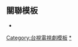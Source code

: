 {{Navbox
|name       = 台視影集
|title      = [[台視影集]]
|titlestyle = background:Orange
|groupstyle = background:SandyBrown
|state      = collapsed
|group2     = 1984年
|list2      = [[天龍特攻隊]]
|group3     = 1985年
|list3      = [[勝利大決戰]] - [[飛狼]] - [[邁阿密風雲]]
|group4     = 1986年
|list4      = [[百戰天龍]] - [[超人特攻隊]] - [[邁阿密天龍]]
|group5     = 1987年
|list5      = [[天龍小奇兵]] - [[星際爭霸戰]] - [[家有阿福]]
|group6     = 1988年
|list6      = [[飛龍特攻隊]] - [[電幻天龍]] - [[大榔頭]] - [[我的這一班 (美國電視劇)|我的這一班]]
|group7     = 1989年
|list7      = [[幼虎遊龍]] - [[千面飛龍]] - [[太空金銀島]] - [[英雄本色 (1989年電視影集) |英雄本色]] - [[糊塗情報員]] - [[龍虎少年隊]]
|group8     = 1990年
|list8      = [[外星遊龍]] - [[十三號星期五 (電視劇)|十三號星期五]] - [[雷霆天龍]]
|group9     = 1991年
|list9      = [[新虎膽妙算]] - [[雙峰 (電視劇)|雙峰]] - [[原野飆龍]] - [[寶劍遊龍]]
|group10     = 1992年
|list10     = [[百勝天龍]] - [[銀河飛龍]]
|group11     = 1993年
|list11      = [[異形終結者]] - [[轟雷龍虎鳳]] - [[忍者一條龍]] - [[戰警遊龍]]
|liststyle12=background:SandyBrown
|list12=關連條目：[[Template:TTV US drama series|台視外購歐美電視影集]]
|belowstyle=background:transparent; text-align:left
|below=註：依照首播時間排列，不包括於其它電視台或更早時間首播之影集。
}}
<noinclude>

== 關聯模板 ==
*{{tl|霹靂劇場}}
[[Category:台視電視劇模板]]
[[Category:台視外購電視劇|*]]
</noinclude>